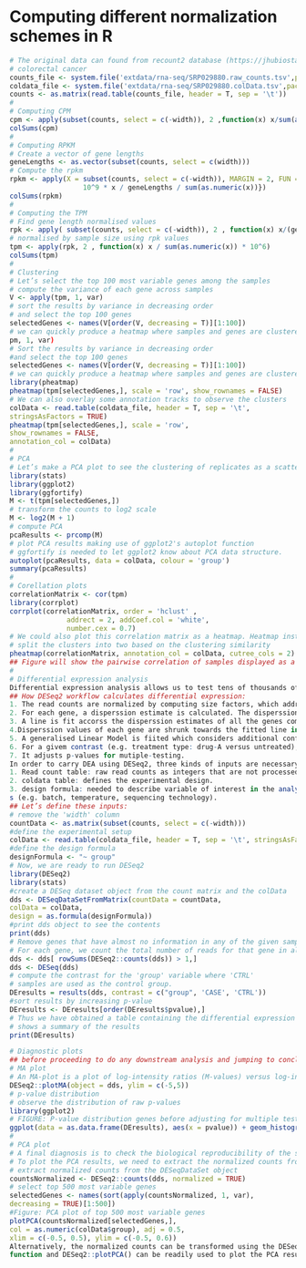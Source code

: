# Computing different normalization schemes in R
```r
# The original data can found from recount2 database (https://jhubiostatistics.shinyapps.io/recount/) using SRA project code SRP029880.
# colorectal cancer
counts_file <- system.file('extdata/rna-seq/SRP029880.raw_counts.tsv',package = 'compGenomRData')
coldata_file <- system.file('extdata/rna-seq/SRP029880.colData.tsv',package = 'compGenomRData')
counts <- as.matrix(read.table(counts_file, header = T, sep = '\t'))
#
# Computing CPM
cpm <- apply(subset(counts, select = c(-width)), 2 ,function(x) x/sum(as.numeric(x)) * 10^6)
colSums(cpm)
#
# Computing RPKM
# Create a vector of gene lengths
geneLengths <- as.vector(subset(counts, select = c(width)))
# Compute the rpkm
rpkm <- apply(X = subset(counts, select = c(-width)), MARGIN = 2, FUN = function(x) {
                  10^9 * x / geneLengths / sum(as.numeric(x))})
colSums(rpkm)
#
# Computing the TPM
# Find gene length normalised values
rpk <- apply( subset(counts, select = c(-width)), 2 , function(x) x/(geneLengths/1000))
# normalised by sample size using rpk values
tpm <- apply(rpk, 2 , function(x) x / sum(as.numeric(x)) * 10^6)
colSums(tpm)
#
# Clustering
# Let’s select the top 100 most variable genes among the samples
# compute the variance of each gene across samples
V <- apply(tpm, 1, var)
# sort the results by variance in decreasing order
# and select the top 100 genes
selectedGenes <- names(V[order(V, decreasing = T)][1:100])
# we can quickly produce a heatmap where samples and genes are clustered
pm, 1, var)
# Sort the results by variance in decreasing order
#and select the top 100 genes
selectedGenes <- names(V[order(V, decreasing = T)][1:100])
# we can quickly produce a heatmap where samples and genes are clustered
library(pheatmap)
pheatmap(tpm[selectedGenes,], scale = 'row', show_rownames = FALSE)
# We can also overlay some annotation tracks to observe the clusters
colData <- read.table(coldata_file, header = T, sep = '\t',
stringsAsFactors = TRUE)
pheatmap(tpm[selectedGenes,], scale = 'row',
show_rownames = FALSE,
annotation_col = colData)
#
# PCA
# Let’s make a PCA plot to see the clustering of replicates as a scatter plot in two dimensions
library(stats)
library(ggplot2)
library(ggfortify)
M <- t(tpm[selectedGenes,])
# transform the counts to log2 scale
M <- log2(M + 1)
# compute PCA
pcaResults <- prcomp(M)
# plot PCA results making use of ggplot2's autoplot function
# ggfortify is needed to let ggplot2 know about PCA data structure.
autoplot(pcaResults, data = colData, colour = 'group')
summary(pcaResults)
#
# Corellation plots
correlationMatrix <- cor(tpm)
library(corrplot)
corrplot(correlationMatrix, order = 'hclust' ,
              addrect = 2, addCoef.col = 'white',
              number.cex = 0.7)
# We could also plot this correlation matrix as a heatmap. Heatmap instead of a corrplot helps to see the differences between samples more easily. The annotation_col argument helps to display sample annotations and the cutree_cols argument is set to 2 to split the clusters into two groups based on the hierarchical clustering results.
# split the clusters into two based on the clustering similarity
pheatmap(correlationMatrix, annotation_col = colData, cutree_cols = 2)
## Figure will show the pairwise correlation of samples displayed as a heatmap
#
# Differential expression analysis
Differential expression analysis allows us to test tens of thousands of hypotheses (one test for each gene) against null hypotheses that the activity of the gene stays the same in two different conditions.
## How DESeq2 workflow calculates differential expression:
1. The read counts are normalized by computing size factors, which address the differences not only in the library sizes, but also the library compositions.
2. For each gene, a disperssion estimate is calculated. The disperssion value computed by DESeq2 is equal to the squared coefficient of variation (variation divided by the mean)
3. A line is fit accorss the disperssion estimates of all the genes computed in step 2 versus the mean normaized counts of the genes.
4.Disperssion values of each gene are shrunk towards the fitted line in step 3.
5. A generalised Linear Model is fiited which considers additional confounding variables related to the experimental design such as sequencing batches, treatment, temperature, patients age, sequencing technology, etc., and uses the negative binomial distribution for fitting count data.
6. For a givem contrast (e.g. treatment type: drug-A versus untreated), a test for differential expression is carried out against the null hypothesis that log fold change of normalised counts of a gene in the given pair of groups is exactly zero.
7. It adjusts p-values for mutiple-testing.
In order to carry DEA using DESeq2, three kinds of inputs are necessary:
1. Read count table: raw read counts as integers that are not processed in any form by normalization technique. The rows represent feautures (e.g. genes, transcripts, genomic intervals) and columns represent samples.
2. coldata table: defines the experimental design.
3. design formula: needed to describe variable of interest in the analysis (e.g treatment status) along with (optionally) other covariates (e.g. batch, temperature, sequencing technology).
s (e.g. batch, temperature, sequencing technology).
## Let’s define these inputs:
# remove the 'width' column
countData <- as.matrix(subset(counts, select = c(-width)))
#define the experimental setup
colData <- read.table(coldata_file, header = T, sep = '\t', stringsAsFactors = TRUE)
#define the design formula
designFormula <- "~ group"
# Now, we are ready to run DESeq2
library(DESeq2)
library(stats)
#create a DESeq dataset object from the count matrix and the colData
dds <- DESeqDataSetFromMatrix(countData = countData,
colData = colData,
design = as.formula(designFormula))
#print dds object to see the contents
print(dds)
# Remove genes that have almost no information in any of the given samples
# For each gene, we count the total number of reads for that gene in all samples and remove those that don't have at least 1 read.
dds <- dds[ rowSums(DESeq2::counts(dds)) > 1,]
dds <- DESeq(dds)
# compute the contrast for the 'group' variable where 'CTRL'
# samples are used as the control group.
DEresults = results(dds, contrast = c("group", 'CASE', 'CTRL'))
#sort results by increasing p-value
DEresults <- DEresults[order(DEresults$pvalue),]
# Thus we have obtained a table containing the differential expression status of case samples compared to the control samples.
# shows a summary of the results
print(DEresults)

# Diagnostic plots
## before proceeding to do any downstream analysis and jumping to conclusions about biological insights that are rechable with experimental data at hand. it is important to do some more diagnostic test to improve our confidence about the quality of the data and experimental setup.
# MA plot
# An MA-plot is a plot of log-intensity ratios (M-values) versus log-intensity averages (A-values).
DESeq2::plotMA(object = dds, ylim = c(-5,5))
# p-value distribution
# observe the distribution of raw p-values
library(ggplot2)
# FIGURE: P-value distribution genes before adjusting for multiple testing.
ggplot(data = as.data.frame(DEresults), aes(x = pvalue)) + geom_histogram(bins = 100)
#
# PCA plot
# A final diagnosis is to check the biological reproducibility of the sample replicates in a PCA plot or a heatmap.
# To plot the PCA results, we need to extract the normalized counts from the DESeqDataSet object. It is possible to color the points in the scatter plot by the variable of interest, which helps to see if the replicates cluster well.
# extract normalized counts from the DESeqDataSet object
countsNormalized <- DESeq2::counts(dds, normalized = TRUE)
# select top 500 most variable genes
selectedGenes <- names(sort(apply(countsNormalized, 1, var),
decreasing = TRUE)[1:500])
#Figure: PCA plot of top 500 most variable genes
plotPCA(countsNormalized[selectedGenes,],
col = as.numeric(colData$group), adj = 0.5,
xlim = c(-0.5, 0.5), ylim = c(-0.5, 0.6))
Alternatively, the normalized counts can be transformed using the DESeq2::rlog
function and DESeq2::plotPCA() can be readily used to plot the PCA results 















```
#
